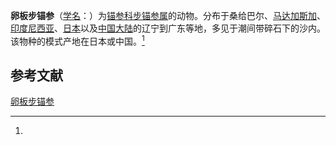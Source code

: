 {{Speciesbox
| name = 卵板步锚参
| status = 
| status_system = 
| image = 
| genus = Patinapta
| species = ooplax
| authority = (Marenzeller, 1881)<ref name='id12744'>{{cite web| url =http://www.bioinfo.cn/db05/BjdwSpecies.php?action=view&id=12744| title =卵板步锚参| work =《中国动物物种编目数据库》| publisher =中国科学院微生物研究所| author =中国科学院动物研究所| accessdate =2009-04-28| deadurl =yes| archiveurl =https://web.archive.org/web/20160305005240/http://www.bioinfo.cn/db05/BjdwSpecies.php?action=view&id=12744| archivedate =2016-03-05}}</ref>
}}

'''卵板步锚参'''（[[学名|学名]]：{{lang|la|''Patinapta ooplax''}}）为[[锚参科|锚参科]][[步锚参属|步锚参属]]的动物。分布于桑给巴尔、[[马达加斯加|马达加斯加]]、[[印度尼西亚|印度尼西亚]]、[[日本|日本]]以及[[中国大陆|中国大陆]]的辽宁到广东等地，多见于潮间带碎石下的沙内。该物种的模式产地在日本或中国。<ref name='id12744'/>

== 参考文献 ==
{{reflist}}

{{Wikispecies|Patinapta ooplax}}
{{Taxonbar|from=Q2436523}}

[[Category:步锚参属|卵板步锚参]]


{{海参小作品}}